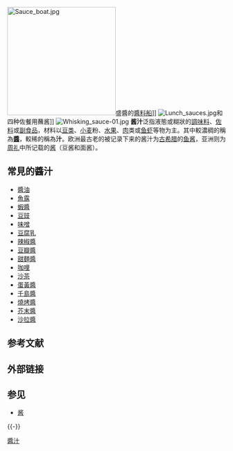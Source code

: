 {{refimprove|time=2013-11-17T10:51:09+00:00}}
{{globalize}}

[[File:Sauce_boat.jpg|250px]]盛醬的[[醬料船|醬料船]]]]
[[File:Lunch_sauces.jpg|thumb]]和四种佐餐用蘸酱]]
[[File:Whisking_sauce-01.jpg|thumb]]
'''酱汁'''泛指液態或糊狀的[[調味料|調味料]]、[[佐料|佐料]]或[[副食品|副食品]]，材料以[[豆类|豆类]]、[[小麦|小麦]]粉、[[水果|水果]]、[[肉|肉]]类或[[鱼|鱼]][[虾|虾]]等物为主。其中較濃稠的稱為'''[[醬|醬]]'''，較稀的稱為'''汁'''。欧洲最古老的被记录下来的酱汁为[[古希腊|古希腊]]的[[鱼酱|鱼酱]]，亚洲则为[[周礼|周礼]]中所记载的[[酱|酱]]（豆酱和面酱）。


==常見的醬汁==

*[[醬油|醬油]]
*[[魚露|魚露]]
*[[蝦醬|蝦醬]]
*[[豆豉|豆豉]]
*[[麵豉|味噌]]
*[[腐乳|豆腐乳]]
*[[辣椒醬|辣椒醬]]
*[[豆瓣醬|豆瓣醬]]
*[[甜麵醬|甜麵醬]]
*[[咖哩|咖哩]]
*[[沙茶|沙茶]]
*[[蛋黃醬|蛋黃醬]]
*[[千島醬|千島醬]]
*[[燒烤醬|燒烤醬]]
*[[芥辣|芥末醬]]
*[[沙拉醬|沙拉醬]]

== 参考文献 ==
{{Reflist}}

== 外部链接 ==
{{Wikibooks|Category:食譜/醬料}}

== 参见 ==
{{Portal box|饮食}}
* [[酱|酱]]

{{-}}
{{Authority control}}

[[Category:醬汁|]]
